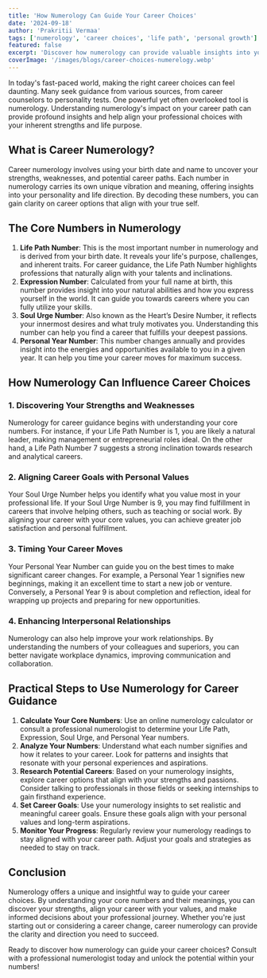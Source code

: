 ---
title: 'How Numerology Can Guide Your Career Choices'
date: '2024-09-18'
author: 'Prakritii Vermaa'
tags: ['numerology', 'career choices', 'life path', 'personal growth']
featured: false
excerpt: 'Discover how numerology can provide valuable insights into your career choices by aligning your professional path with your strengths and life purpose.'
coverImage: '/images/blogs/career-choices-numerelogy.webp'
---

In today's fast-paced world, making the right career choices can feel daunting. Many seek guidance from various sources, from career counselors to personality tests. One powerful yet often overlooked tool is numerology. Understanding numerology's impact on your career path can provide profound insights and help align your professional choices with your inherent strengths and life purpose.

## What is Career Numerology?

Career numerology involves using your birth date and name to uncover your strengths, weaknesses, and potential career paths. Each number in numerology carries its own unique vibration and meaning, offering insights into your personality and life direction. By decoding these numbers, you can gain clarity on career options that align with your true self.

## The Core Numbers in Numerology

1. **Life Path Number**: This is the most important number in numerology and is derived from your birth date. It reveals your life's purpose, challenges, and inherent traits. For career guidance, the Life Path Number highlights professions that naturally align with your talents and inclinations.
2. **Expression Number**: Calculated from your full name at birth, this number provides insight into your natural abilities and how you express yourself in the world. It can guide you towards careers where you can fully utilize your skills.
3. **Soul Urge Number**: Also known as the Heart’s Desire Number, it reflects your innermost desires and what truly motivates you. Understanding this number can help you find a career that fulfills your deepest passions.
4. **Personal Year Number**: This number changes annually and provides insight into the energies and opportunities available to you in a given year. It can help you time your career moves for maximum success.

## How Numerology Can Influence Career Choices

### 1. Discovering Your Strengths and Weaknesses

Numerology for career guidance begins with understanding your core numbers. For instance, if your Life Path Number is 1, you are likely a natural leader, making management or entrepreneurial roles ideal. On the other hand, a Life Path Number 7 suggests a strong inclination towards research and analytical careers.

### 2. Aligning Career Goals with Personal Values

Your Soul Urge Number helps you identify what you value most in your professional life. If your Soul Urge Number is 9, you may find fulfillment in careers that involve helping others, such as teaching or social work. By aligning your career with your core values, you can achieve greater job satisfaction and personal fulfillment.

### 3. Timing Your Career Moves

Your Personal Year Number can guide you on the best times to make significant career changes. For example, a Personal Year 1 signifies new beginnings, making it an excellent time to start a new job or venture. Conversely, a Personal Year 9 is about completion and reflection, ideal for wrapping up projects and preparing for new opportunities.

### 4. Enhancing Interpersonal Relationships

Numerology can also help improve your work relationships. By understanding the numbers of your colleagues and superiors, you can better navigate workplace dynamics, improving communication and collaboration.

## Practical Steps to Use Numerology for Career Guidance

1. **Calculate Your Core Numbers**: Use an online numerology calculator or consult a professional numerologist to determine your Life Path, Expression, Soul Urge, and Personal Year numbers.
2. **Analyze Your Numbers**: Understand what each number signifies and how it relates to your career. Look for patterns and insights that resonate with your personal experiences and aspirations.
3. **Research Potential Careers**: Based on your numerology insights, explore career options that align with your strengths and passions. Consider talking to professionals in those fields or seeking internships to gain firsthand experience.
4. **Set Career Goals**: Use your numerology insights to set realistic and meaningful career goals. Ensure these goals align with your personal values and long-term aspirations.
5. **Monitor Your Progress**: Regularly review your numerology readings to stay aligned with your career path. Adjust your goals and strategies as needed to stay on track.

## Conclusion

Numerology offers a unique and insightful way to guide your career choices. By understanding your core numbers and their meanings, you can discover your strengths, align your career with your values, and make informed decisions about your professional journey. Whether you're just starting out or considering a career change, career numerology can provide the clarity and direction you need to succeed.

Ready to discover how numerology can guide your career choices? Consult with a professional numerologist today and unlock the potential within your numbers!

